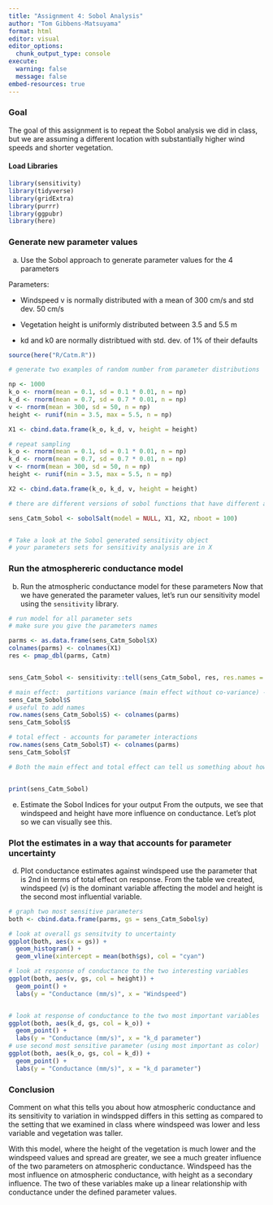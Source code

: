 ```yaml
---
title: "Assignment 4: Sobol Analysis"
author: "Tom Gibbens-Matsuyama"
format: html
editor: visual
editor_options: 
  chunk_output_type: console
execute: 
  warning: false
  message: false
embed-resources: true
---
```


### Goal

The goal of this assignment is to repeat the Sobol analysis we did in class, but we are assuming a different location with substantially higher wind speeds and shorter vegetation.

#### Load Libraries

```r
library(sensitivity)
library(tidyverse)
library(gridExtra)
library(purrr)
library(ggpubr)
library(here)
```

### Generate new parameter values

a.  Use the Sobol approach to generate parameter values for the 4 parameters

Parameters:

-   Windspeed v is normally distributed with a mean of 300 cm/s and std dev. 50 cm/s

-   Vegetation height is uniformly distributed between 3.5 and 5.5 m

-   kd and k0 are normally distribtued with std. dev. of 1% of their defaults

```r
source(here("R/Catm.R"))

# generate two examples of random number from parameter distributions

np <- 1000
k_o <- rnorm(mean = 0.1, sd = 0.1 * 0.01, n = np)
k_d <- rnorm(mean = 0.7, sd = 0.7 * 0.01, n = np)
v <- rnorm(mean = 300, sd = 50, n = np)
height <- runif(min = 3.5, max = 5.5, n = np)

X1 <- cbind.data.frame(k_o, k_d, v, height = height)

# repeat sampling
k_o <- rnorm(mean = 0.1, sd = 0.1 * 0.01, n = np)
k_d <- rnorm(mean = 0.7, sd = 0.7 * 0.01, n = np)
v <- rnorm(mean = 300, sd = 50, n = np)
height <- runif(min = 3.5, max = 5.5, n = np)

X2 <- cbind.data.frame(k_o, k_d, v, height = height)

# there are different versions of sobol functions that have different approaches for estimating parameters and indices, we use an approach implemented by jansen

sens_Catm_Sobol <- sobolSalt(model = NULL, X1, X2, nboot = 100)


# Take a look at the Sobol generated sensitivity object
# your parameters sets for sensitivity analysis are in X
```

### Run the atmosphereric conductance model

b.  Run the atmospheric conductance model for these parameters Now that we have generated the parameter values, let's run our sensitivity model using the `sensitivity` library.

```r
# run model for all parameter sets
# make sure you give the parameters names

parms <- as.data.frame(sens_Catm_Sobol$X)
colnames(parms) <- colnames(X1)
res <- pmap_dbl(parms, Catm)


sens_Catm_Sobol <- sensitivity::tell(sens_Catm_Sobol, res, res.names = "ga")

# main effect:  partitions variance (main effect without co-variance) - sums approximately to one
sens_Catm_Sobol$S
# useful to add names
row.names(sens_Catm_Sobol$S) <- colnames(parms)
sens_Catm_Sobol$S

# total effect - accounts for parameter interactions
row.names(sens_Catm_Sobol$T) <- colnames(parms)
sens_Catm_Sobol$T

# Both the main effect and total effect can tell us something about how the parameter influences results


print(sens_Catm_Sobol)
```

e.  Estimate the Sobol Indices for your output From the outputs, we see that windspeed and height have more influence on conductance. Let's plot so we can visually see this.

### Plot the estimates in a way that accounts for parameter uncertainty

d.  Plot conductance estimates against windspeed use the parameter that is 2nd in terms of total effect on response. From the table we created, windspeed (v) is the dominant variable affecting the model and height is the second most influential variable.

```r
# graph two most sensitive parameters
both <- cbind.data.frame(parms, gs = sens_Catm_Sobol$y)

# look at overall gs sensitvity to uncertainty
ggplot(both, aes(x = gs)) +
  geom_histogram() +
  geom_vline(xintercept = mean(both$gs), col = "cyan")

# look at response of conductance to the two interesting variables
ggplot(both, aes(v, gs, col = height)) +
  geom_point() +
  labs(y = "Conductance (mm/s)", x = "Windspeed")


# look at response of conductance to the two most important variables
ggplot(both, aes(k_d, gs, col = k_o)) +
  geom_point() +
  labs(y = "Conductance (mm/s)", x = "k_d parameter")
# use second most sensitive parameter (using most important as color)
ggplot(both, aes(k_o, gs, col = k_d)) +
  geom_point() +
  labs(y = "Conductance (mm/s)", x = "k_d parameter")
```

### Conclusion

Comment on what this tells you about how atmospheric conductance and its sensitivity to variation in windspped differs in this setting as compared to the setting that we examined in class where windspeed was lower and less variable and vegetation was taller.

With this model, where the height of the vegetation is much lower and the windspeed values and spread are greater, we see a much greater influence of the two parameters on atmospheric conductance. Windspeed has the most influence on atmospheric conductance, with height as a secondary influence. The two of these variables make up a linear relationship with conductance under the defined parameter values.
